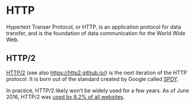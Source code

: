# HTTP

Hypertext Transer Protocol, or HTTP, is an application protocol for
data transfer, and is the foundation of data communication for the
World Wide Web.

## HTTP/2

[HTTP/2][http2wiki] (see also [https://http2.github.io/](https://http2.github.io/))
is the next iteration of the HTTP protocol. It is
born out of the standard created by Google called [SPDY][spdy].

In practice, HTTP/2 likely won't be widely used for a few years. As of
June 2016, HTTP/2 was [used by 8.2% of all websites][http2usage].

[http2wiki]: https://en.wikipedia.org/wiki/HTTP/2
[spdy]: https://en.wikipedia.org/wiki/SPDY
[http2usage]: https://w3techs.com/technologies/details/ce-http2/all/all
